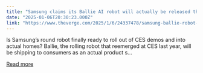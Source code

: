 ```yaml
---
title: "Samsung claims its Ballie AI robot will actually be released this year"
date: "2025-01-06T20:30:23.000Z"
link: "https://www.theverge.com/2025/1/6/24337478/samsung-ballie-robot-release-date-features-2025"
---
```


Is Samsung’s round robot finally ready to roll out of CES demos and into actual homes? 
 Ballie, the rolling robot that reemerged at CES last year, will be shipping to consumers as an actual product s...

[Read more](https://www.theverge.com/2025/1/6/24337478/samsung-ballie-robot-release-date-features-2025)
